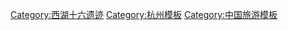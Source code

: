 {{Navbox
|name = 西湖十六遗迹
|title = [[西湖佳话|西湖十六遗迹]]
|titlestyle =
|image =
|style = text-align:left;
|groupstyle = width:9em;text-align:center;
|state = {{{state<includeonly>|collapsed</includeonly>}}}
|above =古吳墨浪子《[[:s:西湖佳話|西湖佳話]]》
|listclass=hlist
|group1 = 
|list1 = 
*[[葛岭|葛嶺仙跡]]
**[[葛洪]]
*[[白堤|白堤政跡]]
**[[白居易]]
*[[苏堤|六橋才跡]]
**[[苏轼]]
*[[灵隐寺|靈隱詩跡]]
**[[宋之问]]
*[[放鹤亭 (杭州)|孤山隱跡]]
**[[林逋]]
*[[慕才亭|西泠韻跡]]
**[[苏小小]]
*[[杭州岳王庙|岳墳忠跡]]
**[[岳飞]]
*[[于谦墓|三台夢跡]]
**[[于谦]]
*[[净慈寺|南屏醉跡]]
**[[济公|道济]]
*[[过溪亭|虎溪笑跡]]
**[[辯才]]
*[[断桥|斷橋情跡]]
**[[:s:西湖佳話/11|文世高]]
*[[钱王祠|錢塘霸跡]]
**[[錢鏐]]
*[[三生石 (杭州)|三生石跡]]
**[[圆泽]]
*<s>[[冯小青墓|梅嶼恨跡]]</s>
**[[馮小青 (明朝)|馮小青]]
*[[雷峰塔|雷峰怪跡]]
**[[白娘子]]
*[[湖心亭|放生善跡]]
**[[莲池]]
|belowstyle= text-align: left;
|below = 
}}
[[Category:西湖十六遗迹]]
<noinclude>
{{collapsible option}}
[[Category:杭州模板]]
[[Category:中国旅游模板]]
</noinclude>